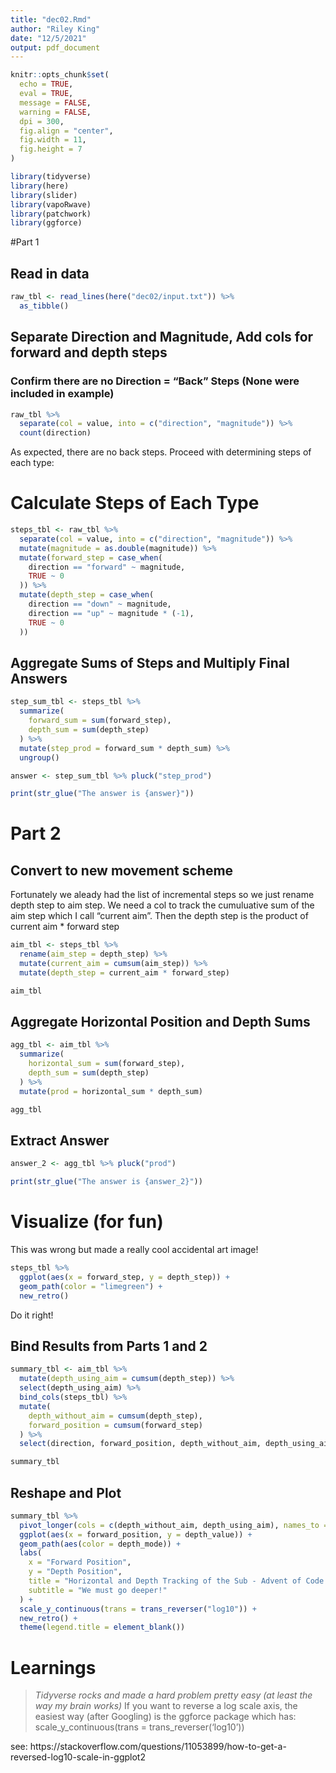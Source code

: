 ```yaml
---
title: "dec02.Rmd"
author: "Riley King"
date: "12/5/2021"
output: pdf_document
---
```


```r
knitr::opts_chunk$set(
  echo = TRUE,
  eval = TRUE,
  message = FALSE,
  warning = FALSE,
  dpi = 300,
  fig.align = "center",
  fig.width = 11,
  fig.height = 7
)
```

```r
library(tidyverse)
library(here)
library(slider)
library(vapoRwave)
library(patchwork)
library(ggforce)
```

#Part 1

## Read in data
```r

raw_tbl <- read_lines(here("dec02/input.txt")) %>%
  as_tibble()
```

## Separate Direction and Magnitude, Add cols for forward and depth steps

### Confirm there are no Direction = "Back" Steps (None were included in example)

```r
raw_tbl %>%
  separate(col = value, into = c("direction", "magnitude")) %>%
  count(direction)
```

As expected, there are no back steps. Proceed with determining steps of each type:

# Calculate Steps of Each Type

```r

steps_tbl <- raw_tbl %>%
  separate(col = value, into = c("direction", "magnitude")) %>%
  mutate(magnitude = as.double(magnitude)) %>%
  mutate(forward_step = case_when(
    direction == "forward" ~ magnitude,
    TRUE ~ 0
  )) %>%
  mutate(depth_step = case_when(
    direction == "down" ~ magnitude,
    direction == "up" ~ magnitude * (-1),
    TRUE ~ 0
  ))
```

## Aggregate Sums of Steps and Multiply Final Answers

```r
step_sum_tbl <- steps_tbl %>%
  summarize(
    forward_sum = sum(forward_step),
    depth_sum = sum(depth_step)
  ) %>%
  mutate(step_prod = forward_sum * depth_sum) %>%
  ungroup()

answer <- step_sum_tbl %>% pluck("step_prod")

print(str_glue("The answer is {answer}"))
```

# Part 2

## Convert to new movement scheme

Fortunately we aleady had the list of incremental steps so we just rename depth step to aim step.  We need a col to track the cumuluative sum of the aim step which I call "current aim".  Then the depth step is the product of current aim * forward step
```r

aim_tbl <- steps_tbl %>%
  rename(aim_step = depth_step) %>%
  mutate(current_aim = cumsum(aim_step)) %>%
  mutate(depth_step = current_aim * forward_step)

aim_tbl
```

## Aggregate Horizontal Position and Depth Sums

```r
agg_tbl <- aim_tbl %>%
  summarize(
    horizontal_sum = sum(forward_step),
    depth_sum = sum(depth_step)
  ) %>%
  mutate(prod = horizontal_sum * depth_sum)

agg_tbl
```

## Extract Answer

```r
answer_2 <- agg_tbl %>% pluck("prod")

print(str_glue("The answer is {answer_2}"))
```

# Visualize (for fun)

This was wrong but made a really cool accidental art image!

```r
steps_tbl %>%
  ggplot(aes(x = forward_step, y = depth_step)) +
  geom_path(color = "limegreen") +
  new_retro()
```
Do it right!


## Bind Results from Parts 1 and 2

```r
summary_tbl <- aim_tbl %>%
  mutate(depth_using_aim = cumsum(depth_step)) %>%
  select(depth_using_aim) %>%
  bind_cols(steps_tbl) %>%
  mutate(
    depth_without_aim = cumsum(depth_step),
    forward_position = cumsum(forward_step)
  ) %>%
  select(direction, forward_position, depth_without_aim, depth_using_aim)

summary_tbl
```

## Reshape and Plot

```r
summary_tbl %>%
  pivot_longer(cols = c(depth_without_aim, depth_using_aim), names_to = "depth_mode", values_to = "depth_value") %>%
  ggplot(aes(x = forward_position, y = depth_value)) +
  geom_path(aes(color = depth_mode)) +
  labs(
    x = "Forward Position",
    y = "Depth Position",
    title = "Horizontal and Depth Tracking of the Sub - Advent of Code 2021, Dec02",
    subtitle = "We must go deeper!"
  ) +
  scale_y_continuous(trans = trans_reverser("log10")) +
  new_retro() +
  theme(legend.title = element_blank())
```


# Learnings

> *Tidyverse rocks and made a hard problem pretty easy (at least the way my brain works)
> *If you want to reverse a log scale axis, the easiest way (after Googling) is the ggforce package which has:   scale_y_continuous(trans = trans_reverser('log10')) 

see: https://stackoverflow.com/questions/11053899/how-to-get-a-reversed-log10-scale-in-ggplot2
